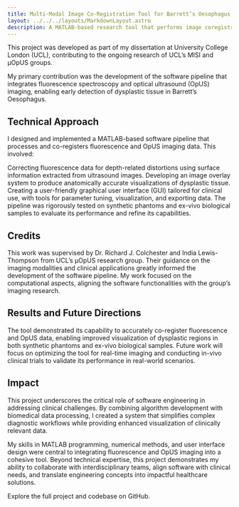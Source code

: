 ```yaml
---
title: Multi-Modal Image Co-Registration Tool for Barrett’s Oesophagus Diagnosis
layout: ../../../layouts/MarkdownLayout.astro
description: A MATLAB-based research tool that performs image coregistration on Optical Ultrasound and fluorescence spectroscopy data to highlight dysplastic tissue.
---
```


This project was developed as part of my dissertation at University College London (UCL), contributing to the ongoing research of UCL’s MISI and µOpUS groups.

My primary contribution was the development of the software pipeline that integrates fluorescence spectroscopy and optical ultrasound (OpUS) imaging, enabling early detection of dysplastic tissue in Barrett’s Oesophagus.

## Technical Approach

I designed and implemented a MATLAB-based software pipeline that processes and co-registers fluorescence and OpUS imaging data. This involved:

Correcting fluorescence data for depth-related distortions using surface information extracted from ultrasound images.
Developing an image overlay system to produce anatomically accurate visualizations of dysplastic tissue.
Creating a user-friendly graphical user interface (GUI) tailored for clinical use, with tools for parameter tuning, visualization, and exporting data.
The pipeline was rigorously tested on synthetic phantoms and ex-vivo biological samples to evaluate its performance and refine its capabilities.

## Credits

This work was supervised by Dr. Richard J. Colchester and India Lewis-Thompson from UCL’s µOpUS research group. Their guidance on the imaging modalities and clinical applications greatly informed the development of the software pipeline. My work focused on the computational aspects, aligning the software functionalities with the group’s imaging research.

## Results and Future Directions

The tool demonstrated its capability to accurately co-register fluorescence and OpUS data, enabling improved visualization of dysplastic regions in both synthetic phantoms and ex-vivo biological samples. Future work will focus on optimizing the tool for real-time imaging and conducting in-vivo clinical trials to validate its performance in real-world scenarios.

## Impact

This project underscores the critical role of software engineering in addressing clinical challenges. By combining algorithm development with biomedical data processing, I created a system that simplifies complex diagnostic workflows while providing enhanced visualization of clinically relevant data.

My skills in MATLAB programming, numerical methods, and user interface design were central to integrating fluorescence and OpUS imaging into a cohesive tool. Beyond technical expertise, this project demonstrates my ability to collaborate with interdisciplinary teams, align software with clinical needs, and translate engineering concepts into impactful healthcare solutions.

Explore the full project and codebase on GitHub.
